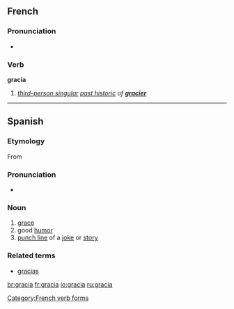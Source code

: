 ==French==

===Pronunciation===
* {{IPA|/ɡʁasja/|lang=fr}}

===Verb===
'''gracia'''

# ''[[third-person singular]] [[past historic]] of '''[[gracier]]'''''

[[Category:French verb forms]]

----

==Spanish==

===Etymology===
From {{L.|es}} {{term|gratia|grātia|lang=la}}

===Pronunciation===
* {{IPA|/ˈgrasja/|lang=es}}

===Noun===
{{es-noun-f}}

# [[grace]]
# good [[humor]]
# [[punch line]] of a [[joke]] or [[story]]

===Related terms===
* [[gracias]]

[[br:gracia]]
[[fr:gracia]]
[[io:gracia]]
[[ru:gracia]]